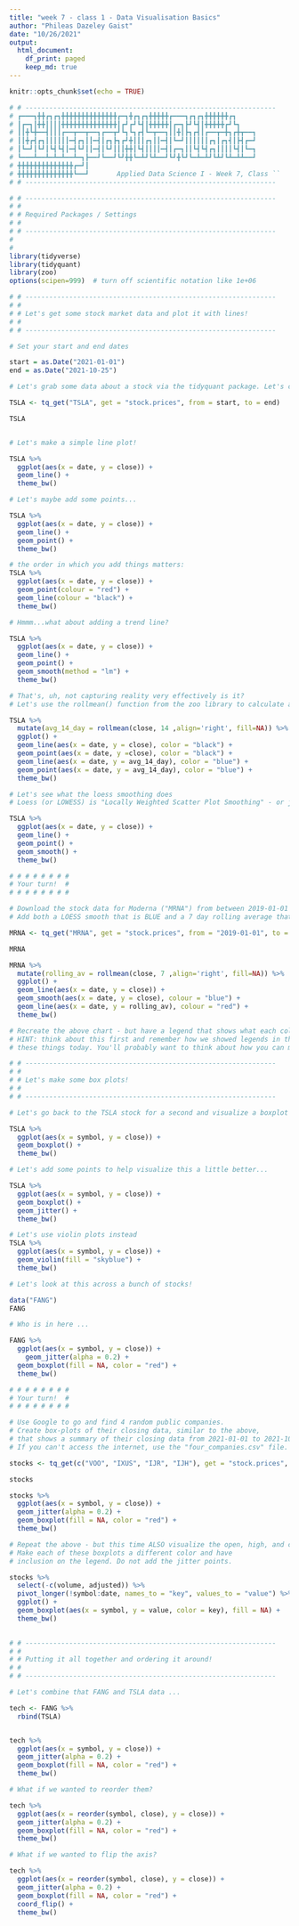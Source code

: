 ```yaml
---
title: "week 7 - class 1 - Data Visualisation Basics"
author: "Phileas Dazeley Gaist"
date: "10/26/2021"
output:
  html_document:
    df_print: paged
    keep_md: true
---
```


```r
knitr::opts_chunk$set(echo = TRUE)
```

```r
# # ---------------------------------------------------------------
# ┏━━━┓╋╋┏┓┏┓╋╋╋╋╋╋╋╋╋╋╋╋╋╋┏━┓╋┏┓┏┓╋╋╋╋╋┏━━━┓┏┓┏┓╋╋╋╋╋╋┏┓
# ┃┏━┓┃╋╋┃┃┃┃╋╋╋╋╋╋╋╋╋╋╋╋╋╋┃┏┛┏┛┗┫┃╋╋╋╋╋┃┏━┓┣┛┗┫┃╋╋╋╋╋┏┛┗┓
# ┃┃╋┗╋━━┫┃┃┃┏━━┳━━┳━━┓┏━━┳┛┗┓┗┓┏┫┗━┳━━┓┃┃╋┃┣┓┏┫┃┏━━┳━╋┓┏╋┳━━┓
# ┃┃╋┏┫┏┓┃┃┃┃┃┃━┫┏┓┃┃━┫┃┏┓┣┓┏┛╋┃┃┃┏┓┃┃━┫┃┗━┛┃┃┃┃┃┃┏┓┃┏┓┫┃┣┫┏━┛
# ┃┗━┛┃┗┛┃┗┫┗┫┃━┫┗┛┃┃━┫┃┗┛┃┃┃╋╋┃┗┫┃┃┃┃━┫┃┏━┓┃┃┗┫┗┫┏┓┃┃┃┃┗┫┃┗━┓
# ┗━━━┻━━┻━┻━┻━━┻━┓┣━━┛┗━━┛┗┛╋╋┗━┻┛┗┻━━┛┗┛╋┗┛┗━┻━┻┛┗┻┛┗┻━┻┻━━┛
# ╋╋╋╋╋╋╋╋╋╋╋╋╋╋┏━┛┃
# ╋╋╋╋╋╋╋╋╋╋╋╋╋╋┗━━┛       Applied Data Science I - Week 7, Class ``
# # ---------------------------------------------------------------
```

```r
# # ---------------------------------------------------------------
# # 
# # Required Packages / Settings
# # 
# # ---------------------------------------------------------------
#
#
library(tidyverse)
library(tidyquant)
library(zoo)
options(scipen=999)  # turn off scientific notation like 1e+06
```


```r
# # ---------------------------------------------------------------
# # 
# # Let's get some stock market data and plot it with lines! 
# # 
# # ---------------------------------------------------------------

# Set your start and end dates

start = as.Date("2021-01-01") 
end = as.Date("2021-10-25")

# Let's grab some data about a stock via the tidyquant package. Let's check out Tesla (TSLA).

TSLA <- tq_get("TSLA", get = "stock.prices", from = start, to = end)

TSLA


# Let's make a simple line plot! 

TSLA %>% 
  ggplot(aes(x = date, y = close)) + 
  geom_line() + 
  theme_bw()

# Let's maybe add some points...

TSLA %>% 
  ggplot(aes(x = date, y = close)) + 
  geom_line() + 
  geom_point() + 
  theme_bw()

# the order in which you add things matters:
TSLA %>% 
  ggplot(aes(x = date, y = close)) +
  geom_point(colour = "red") +
  geom_line(colour = "black") + 
  theme_bw()

# Hmmm...what about adding a trend line? 

TSLA %>% 
  ggplot(aes(x = date, y = close)) + 
  geom_line() + 
  geom_point() + 
  geom_smooth(method = "lm") + 
  theme_bw()

# That's, uh, not capturing reality very effectively is it? 
# Let's use the rollmean() function from the zoo library to calculate a 14 day moving average

TSLA %>%
  mutate(avg_14_day = rollmean(close, 14 ,align='right', fill=NA)) %>% 
  ggplot() + 
  geom_line(aes(x = date, y = close), color = "black") + 
  geom_point(aes(x = date, y =close), color = "black") + 
  geom_line(aes(x = date, y = avg_14_day), color = "blue") + 
  geom_point(aes(x = date, y = avg_14_day), color = "blue") + 
  theme_bw()

# Let's see what the loess smoothing does 
# Loess (or LOWESS) is "Locally Weighted Scatter Plot Smoothing" - or just "locally weighted smoothing" 

TSLA %>% 
  ggplot(aes(x = date, y = close)) + 
  geom_line() + 
  geom_point() + 
  geom_smooth() + 
  theme_bw()
```

```r
# # # # # # # #
# Your turn!  #
# # # # # # # #

# Download the stock data for Moderna ("MRNA") from between 2019-01-01 and 2021-10-25. Visualize with a line chart that shows the date on the x-axis and the closing value on the y-axis. Make this line black. 
# Add both a LOESS smooth that is BLUE and a 7 day rolling average that is RED to your chart. 

MRNA <- tq_get("MRNA", get = "stock.prices", from = "2019-01-01", to = "2021-10-25")

MRNA

MRNA %>% 
  mutate(rolling_av = rollmean(close, 7 ,align='right', fill=NA)) %>% 
  ggplot() +
  geom_line(aes(x = date, y = close)) +
  geom_smooth(aes(x = date, y = close), colour = "blue") +
  geom_line(aes(x = date, y = rolling_av), colour = "red") +
  theme_bw()

# Recreate the above chart - but have a legend that shows what each color means. 
# HINT: think about this first and remember how we showed legends in the past and what is DIFFERENT about the ways we plotted
# these things today. You'll probably want to think about how you can manipulate the dataset first.
```

```r
# # ---------------------------------------------------------------
# # 
# # Let's make some box plots! 
# # 
# # ---------------------------------------------------------------

# Let's go back to the TSLA stock for a second and visualize a boxplot of closing data! 

TSLA %>%
  ggplot(aes(x = symbol, y = close)) + 
  geom_boxplot() + 
  theme_bw()

# Let's add some points to help visualize this a little better...

TSLA %>% 
  ggplot(aes(x = symbol, y = close)) + 
  geom_boxplot() + 
  geom_jitter() + 
  theme_bw()

# Let's use violin plots instead
TSLA %>% 
  ggplot(aes(x = symbol, y = close)) + 
  geom_violin(fill = "skyblue") +
  theme_bw()

# Let's look at this across a bunch of stocks! 

data("FANG")
FANG

# Who is in here ... 

FANG %>% 
  ggplot(aes(x = symbol, y = close)) + 
    geom_jitter(alpha = 0.2) + 
  geom_boxplot(fill = NA, color = "red") + 
  theme_bw()
```

```r
# # # # # # # #
# Your turn!  #
# # # # # # # #

# Use Google to go and find 4 random public companies. 
# Create box-plots of their closing data, similar to the above, 
# that shows a summary of their closing data from 2021-01-01 to 2021-10-25. 
# If you can't access the internet, use the "four_companies.csv" file. 

stocks <- tq_get(c("VOO", "IXUS", "IJR", "IJH"), get = "stock.prices", from = "2021-01-01", to = "2021-10-25")

stocks

stocks %>% 
  ggplot(aes(x = symbol, y = close)) + 
  geom_jitter(alpha = 0.2) + 
  geom_boxplot(fill = NA, color = "red") + 
  theme_bw()

# Repeat the above - but this time ALSO visualize the open, high, and close. 
# Make each of these boxplots a different color and have
# inclusion on the legend. Do not add the jitter points.

stocks %>% 
  select(-c(volume, adjusted)) %>% 
  pivot_longer(!symbol:date, names_to = "key", values_to = "value") %>% 
  ggplot() + 
  geom_boxplot(aes(x = symbol, y = value, color = key), fill = NA) + 
  theme_bw()
  
```

```r
# # ---------------------------------------------------------------
# # 
# # Putting it all together and ordering it around! 
# # 
# # ---------------------------------------------------------------

# Let's combine that FANG and TSLA data ... 

tech <- FANG %>% 
  rbind(TSLA)


tech %>% 
  ggplot(aes(x = symbol, y = close)) + 
  geom_jitter(alpha = 0.2) + 
  geom_boxplot(fill = NA, color = "red") + 
  theme_bw()

# What if we wanted to reorder them? 

tech %>%
  ggplot(aes(x = reorder(symbol, close), y = close)) + 
  geom_jitter(alpha = 0.2) + 
  geom_boxplot(fill = NA, color = "red") + 
  theme_bw()

# What if we wanted to flip the axis? 

tech %>%
  ggplot(aes(x = reorder(symbol, close), y = close)) + 
  geom_jitter(alpha = 0.2) + 
  geom_boxplot(fill = NA, color = "red") + 
  coord_flip() + 
  theme_bw() 

```
